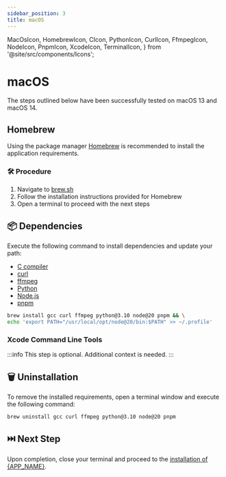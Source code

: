 ```yaml
---
sidebar_position: 3
title: macOS
---
```


  MacOsIcon,
  HomebrewIcon,
  CIcon,
  PythonIcon,
  CurlIcon,
  FfmpegIcon,
  NodeIcon,
  PnpmIcon,
  XcodeIcon,
  TerminalIcon,
} from '@site/src/components/Icons';

# <MacOsIcon /> macOS

The steps outlined below have been successfully tested on <MacOsIcon /> macOS 13
and <MacOsIcon /> macOS 14.

## <HomebrewIcon /> Homebrew

Using the package manager <HomebrewIcon /> [Homebrew](https://brew.sh/) is
recommended to install the application requirements.

### 🛠️ Procedure

1. Navigate to [brew.sh](https://brew.sh/)
2. Follow the installation instructions provided for <HomebrewIcon /> Homebrew
3. Open a <TerminalIcon /> terminal to proceed with the next steps

## 📦 Dependencies

Execute the following command to install dependencies and update your path:

- <CIcon /> [C compiler](https://gcc.gnu.org/)
- <CurlIcon /> [curl](https://curl.se/)
- <FfmpegIcon /> [ffmpeg](https://www.ffmpeg.org/)
- <PythonIcon /> [Python](https://www.python.org/)
- <NodeIcon /> [Node.js](https://nodejs.org/)
- <PnpmIcon /> [pnpm](https://pnpm.io/)

```bash
brew install gcc curl ffmpeg python@3.10 node@20 pnpm && \
echo 'export PATH="/usr/local/opt/node@20/bin:$PATH" >> ~/.profile'
```

### <XcodeIcon /> Xcode Command Line Tools

:::info
This step is optional. Additional context is needed.
:::

## 🗑️ Uninstallation

To remove the installed requirements, open a <TerminalIcon /> terminal window
and execute the following command:

```bash
brew uninstall gcc curl ffmpeg python@3.10 node@20 pnpm
```

## ⏭️ Next Step

Upon completion, close your <TerminalIcon /> terminal and proceed to the
[installation of {APP_NAME}](../application).
